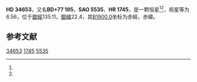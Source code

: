 {{Starbox begin
| name = HD 34653
}}
{{Starbox observe
| epoch = [[J2000.0|J2000.0]]
| constell = {{星座名待查}}<ref name=SIMBAD>{{cite web
 | url=http://simbad.u-strasbg.fr/simbad/sim-id?Ident=HR+1745
 | title =Pulsating variable Star
 | publisher=Centre de Données astronomiques de Strasbourg
 | work=SIMBAD
 | accessdate=2012-07-13}}</ref><ref name=DATA>{{cite web
 | url=http://vizier.u-strasbg.fr/viz-bin/VizieR-5?-out.add=.&-source=5050&-corr=PK=HR&-out.max=9999&HR=1745
 | title=VizieR Detailed Page
 | accessdate=2012-07-13
 | archive-date=2016-03-05
 | archive-url=https://web.archive.org/web/20160305042052/http://vizier.u-strasbg.fr/viz-bin/VizieR-5?-out.add=.&-source=5050&-corr=PK=HR&-out.max=9999&HR=1745
 | dead-url=no
 }}</ref>
| 星官 = 
| ra = {{RA|5|29|25.7}}<ref name=SIMBAD /><ref name=DATA />
| dec = {{DEC|+77|58|39}}<ref name=SIMBAD /><ref name=DATA />
| appmag_v = 6.56<ref name=SIMBAD /><ref name=DATA />
}}
{{Starbox character
| class = A7III<ref name=SIMBAD /><ref name=DATA />
| b-v = 0.14<ref name=SIMBAD /><ref name=DATA />
| u-b = 0.16<ref name=SIMBAD /><ref name=DATA />
| r-i = <ref name=SIMBAD /><ref name=DATA />
| variable = 
}}
{{Starbox astrometry
| radial_v = 0.16
| prop_mo_ra = -16
| parallax = 
| p_error = 
}}
{{Starbox catalog
| names =BD+77 195，[[SAO星表|SAO]] 5535，[[HD星表|HD]] 34653，[[HR星表|HR]] 1745}}
{{Starbox reference |Simbad=HR+1745}}
{{Starbox end}}

'''HD 34653'''，又名'''BD+77 195'''，'''SAO 5535'''、'''HR 1745'''，是一颗恒星<ref name=SIMBAD /><ref name=DATA />，视星等为6.56，位于[[銀道座標系|銀經]]135.11，[[銀道座標系|銀緯]]22.4，其[[B1900.0|B1900.0]]坐标为赤經{{RA|5|14|1.7}}，赤緯{{DEC|+77|22.4|7}}。

== 参考文献 ==
{{reflist}}

{{star-stub}}

[[Category:HD和HDE天體|34653]]
[[Category:HR天體|1745]]
[[Category:SAO天體|5535]]